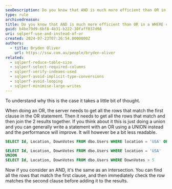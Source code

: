 ```yaml
---
seoDescription: Do you know that AND is much more efficient than OR in a WHERE clause?
type: rule
archivedreason:
title: Do you know that AND is much more efficient than OR in a WHERE clause?
guid: b4be79d9-6bf8-4b31-b222-30faff037d98
uri: sqlperf-use-and-instead-of-or
created: 2024-07-23T07:26:54.0000000Z
authors:
  - title: Bryden Oliver
    url: https://ssw.com.au/people/bryden-oliver
related:
  - sqlperf-reduce-table-size
  - sqlperf-select-required-columns
  - sqlperf-verify-indexes-used
  - sqlperf-avoid-implicit-type-conversions
  - sqlperf-avoid-looping
  - sqlperf-minimise-large-writes
---
```


To understand why this is the case it takes a little bit of thought.
<youtubeEmbed url="https://www.youtube.com/embed/HFPtQxeFrVc" description="Video: Use AND instead of OR for SQL performance | Bryden Oliver (3 min)" />

 When doing an OR, the server needs to get all the rows that match the first clause in the OR statement. Then it needs to get all the rows that match and then join the 2 results together. If you think about it this is just doing a union and you can generally write a statement with an OR using a UNION instead and the performance will improve. It will however be a bit less readable.

```sql
SELECT Id, Location, DownVotes FROM dbo.Users WHERE location = 'USA' OR DownVotes > 5;

SELECT Id, Location, DownVotes FROM dbo.Users WHERE location = 'USA'
UNION
SELECT Id, Location, DownVotes FROM dbo.Users WHERE DownVotes > 5
```

Now if you consider an AND, it's the same as an intersection. You can find all the rows that match the first clause, and then immediately check the row matches the second clause before adding it to the results.
